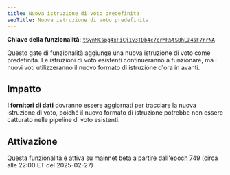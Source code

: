 ```yaml
---
title: Nuova istruzione di voto predefinita
seoTitle: Nuova istruzione di voto predefinita
---
```


**Chiave della funzionalità**:
[`tSynMCspg4xFiCj1v3TDb4c7crMR5tSBhLz4sF7rrNA`](https://explorer.solana.com/address/tSynMCspg4xFiCj1v3TDb4c7crMR5tSBhLz4sF7rrNA)

Questo gate di funzionalità aggiunge una nuova istruzione di voto come
predefinita. Le istruzioni di voto esistenti continueranno a funzionare, ma i
nuovi voti utilizzeranno il nuovo formato di istruzione d'ora in avanti.

## Impatto

**I fornitori di dati** dovranno essere aggiornati per tracciare la nuova
istruzione di voto, poiché il nuovo formato di istruzione potrebbe non essere
catturato nelle pipeline di voto esistenti.

## Attivazione

Questa funzionalità è attiva su mainnet beta a partire
dall'[epoch 749](https://explorer.solana.com/epoch/748) (circa alle 22:00 ET del
2025-02-27)
